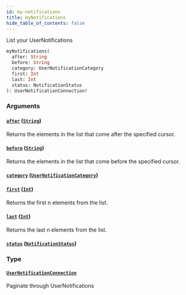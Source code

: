```yaml
---
id: my-notifications
title: myNotifications
hide_table_of_contents: false
---
```



List your UserNotifications

```graphql
myNotifications(
  after: String
  before: String
  category: UserNotificationCategory
  first: Int
  last: Int
  status: NotificationStatus
): UserNotificationConnection!
```


### Arguments

#### [`after`](#) ([`String`](/adminidentity/api/graphql-admin/reference/scalars/string))

Returns the elements in the list that come after the specified cursor.


#### [`before`](#) ([`String`](/adminidentity/api/graphql-admin/reference/scalars/string))

Returns the elements in the list that come before the specified cursor.


#### [`category`](#) ([`UserNotificationCategory`](/adminidentity/api/graphql-admin/reference/enums/user-notification-category))




#### [`first`](#) ([`Int`](/adminidentity/api/graphql-admin/reference/scalars/int))

Returns the first n elements from the list.


#### [`last`](#) ([`Int`](/adminidentity/api/graphql-admin/reference/scalars/int))

Returns the last n elements from the list.


#### [`status`](#) ([`NotificationStatus`](/adminidentity/api/graphql-admin/reference/enums/notification-status))




### Type

#### [`UserNotificationConnection`](/adminidentity/api/graphql-admin/reference/objects/user-notification-connection)

Paginate through UserNotifications




